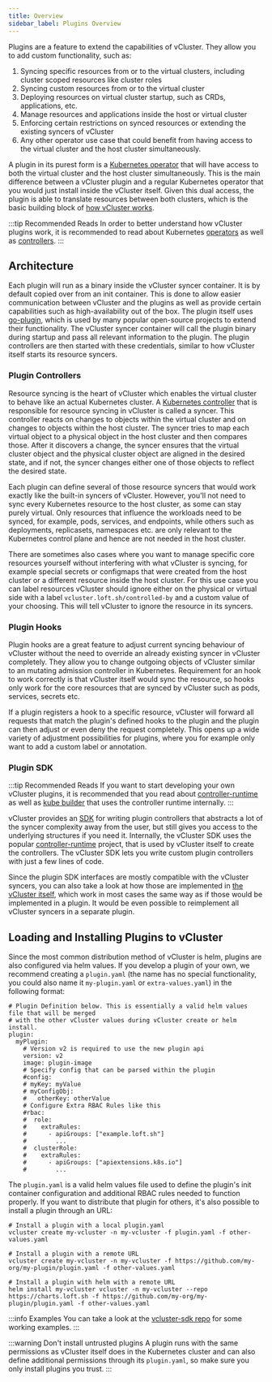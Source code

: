```yaml
---
title: Overview
sidebar_label: Plugins Overview
---
```


Plugins are a feature to extend the capabilities of vCluster. They allow you to add custom functionality, such as:

1. Syncing specific resources from or to the virtual clusters, including cluster scoped resources like cluster roles
2. Syncing custom resources from or to the virtual cluster
3. Deploying resources on virtual cluster startup, such as CRDs, applications, etc.
4. Manage resources and applications inside the host or virtual cluster
5. Enforcing certain restrictions on synced resources or extending the existing syncers of vCluster
6. Any other operator use case that could benefit from having access to the virtual cluster and the host cluster simultaneously.

A plugin in its purest form is a [Kubernetes operator](https://kubernetes.io/docs/concepts/extend-kubernetes/operator/) that will have access to both the virtual cluster and the host cluster simultaneously.
This is the main difference between a vCluster plugin and a regular Kubernetes operator that you would just install inside the vCluster itself.
Given this dual access, the plugin is able to translate resources between both clusters, which is the basic building block of [how vCluster works](../what-are-virtual-clusters.mdx).

:::tip Recommended Reads
In order to better understand how vCluster plugins work, it is recommended to read about Kubernetes [operators](https://kubernetes.io/docs/concepts/extend-kubernetes/operator/) as well as [controllers](https://kubernetes.io/docs/concepts/architecture/controller/).
:::

## Architecture

Each plugin will run as a binary inside the vCluster syncer container. It is by default copied over from an init container.
This is done to allow easier communication between vCluster and the plugins as well as provide certain capabilities such as high-availability out of the box.
The plugin itself uses [go-plugin](https://github.com/hashicorp/go-plugin), which is used by many popular open-source projects to extend their functionality. The vCluster syncer container will call the plugin binary during startup and pass all relevant information to the plugin.
The plugin controllers are then started with these credentials, similar to how vCluster itself starts its resource syncers.

### Plugin Controllers

Resource syncing is the heart of vCluster which enables the virtual cluster to behave like an actual Kubernetes cluster.
A [Kubernetes controller](https://kubernetes.io/docs/concepts/architecture/controller/) that is responsible for resource syncing in vCluster is called a syncer.
This controller reacts on changes to objects within the virtual cluster and on changes to objects within the host cluster.
The syncer tries to map each virtual object to a physical object in the host cluster and then compares those.
After it discovers a change, the syncer ensures that the virtual cluster object and the physical cluster object are aligned in the desired state,
and if not, the syncer changes either one of those objects to reflect the desired state.

Each plugin can define several of those resource syncers that would work exactly like the built-in syncers of vCluster.
However, you'll not need to sync every Kubernetes resource to the host cluster, as some can stay purely virtual.
Only resources that influence the workloads need to be synced, for example, pods, services, and endpoints, while others such as deployments, replicasets, namespaces etc. are only relevant to the Kubernetes control plane and hence are not needed in the host cluster.

There are sometimes also cases where you want to manage specific core resources yourself without interfering with what vCluster is syncing, for example special secrets or configmaps that were created from the host cluster or a different resource inside the host cluster.
For this use case you can label resources vCluster should ignore either on the physical or virtual side with a label `vcluster.loft.sh/controlled-by` and a custom value of your choosing. This will tell vCluster to ignore the resource in its syncers.

### Plugin Hooks

Plugin hooks are a great feature to adjust current syncing behaviour of vCluster without the need to override an already existing syncer in vCluster completely.
They allow you to change outgoing objects of vCluster similar to an mutating admission controller in Kubernetes.
Requirement for an hook to work correctly is that vCluster itself would sync the resource, so hooks only work for the core resources that are synced by vCluster such as pods, services, secrets etc.

If a plugin registers a hook to a specific resource, vCluster will forward all requests that match the plugin's defined hooks to the plugin and the plugin can then adjust or even deny the request completely.
This opens up a wide variety of adjustment possibilities for plugins, where you for example only want to add a custom label or annotation.

### Plugin SDK

:::tip Recommended Reads
If you want to start developing your own vCluster plugins, it is recommended that you read about [controller-runtime](https://github.com/kubernetes-sigs/controller-runtime) as well as [kube builder](https://book.kubebuilder.io/introduction.html) that uses the controller runtime internally.
:::

vCluster provides an [SDK](https://github.com/loft-sh/vcluster-sdk) for writing plugin controllers that abstracts a lot of the syncer complexity away from the user, but still gives you access to the underlying structures if you need it.
Internally, the vCluster SDK uses the popular [controller-runtime](https://github.com/kubernetes-sigs/controller-runtime) project, that is used by vCluster itself to create the controllers.
The vCluster SDK lets you write custom plugin controllers with just a few lines of code.

Since the plugin SDK interfaces are mostly compatible with the vCluster syncers, you can also take a look at how those are implemented in [the vCluster itself](https://github.com/loft-sh/vcluster/tree/main/pkg/controllers/resources), which work in most cases the same way as if those would be implemented in a plugin.
It would be even possible to reimplement all vCluster syncers in a separate plugin.

## Loading and Installing Plugins to vCluster

Since the most common distribution method of vCluster is helm, plugins are also configured via helm values.
If you develop a plugin of your own, we recommend creating a `plugin.yaml` (the name has no special functionality, you could also name it `my-plugin.yaml` or `extra-values.yaml`) in the following format:

```
# Plugin Definition below. This is essentially a valid helm values file that will be merged
# with the other vCluster values during vCluster create or helm install.
plugin:
  myPlugin:
    # Version v2 is required to use the new plugin api
    version: v2
    image: plugin-image
    # Specify config that can be parsed within the plugin
    #config:
    # myKey: myValue
    # myConfigObj:
    #   otherKey: otherValue
    # Configure Extra RBAC Rules like this
    #rbac:
    #  role:
    #    extraRules:
    #      - apiGroups: ["example.loft.sh"]
    #        ...
    #  clusterRole:
    #    extraRules:
    #      - apiGroups: ["apiextensions.k8s.io"]
    #        ...
```

The `plugin.yaml` is a valid helm values file used to define the plugin's init container configuration and additional RBAC rules needed to function properly. If you want to distribute that plugin for others, it's also possible to install a plugin through an URL:

```
# Install a plugin with a local plugin.yaml
vcluster create my-vcluster -n my-vcluster -f plugin.yaml -f other-values.yaml

# Install a plugin with a remote URL
vcluster create my-vcluster -n my-vcluster -f https://github.com/my-org/my-plugin/plugin.yaml -f other-values.yaml

# Install a plugin with helm with a remote URL
helm install my-vcluster vcluster -n my-vcluster --repo https://charts.loft.sh -f https://github.com/my-org/my-plugin/plugin.yaml -f other-values.yaml
```

:::info Examples
You can take a look at the [vcluster-sdk repo](https://github.com/loft-sh/vcluster-sdk/tree/main/examples) for some working examples.
:::

:::warning Don't install untrusted plugins
A plugin runs with the same permissions as vCluster itself does in the Kubernetes cluster and can also define additional permissions through its `plugin.yaml`, so make sure you only install plugins you trust.
:::
